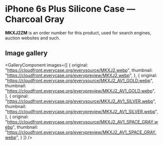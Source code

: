
# iPhone 6s Plus Silicone Case — Charcoal Gray

<Callout type='info' emoji='👉🏻'>**MKXJ2ZM** is an order number for this product, used for search engines, auction websites and such.</Callout>

## Image gallery

<GalleryComponent
    images={[
      {
        original: "https://cloudfront.everycase.org/everysource/MKXJ2.webp",
        thumbnail: "https://cloudfront.everycase.org/everypreview/MKXJ2.webp",
      },
      {
        original: "https://cloudfront.everycase.org/everysource/MKXJ2_AV1_GOLD.webp",
        thumbnail: "https://cloudfront.everycase.org/everypreview/MKXJ2_AV1_GOLD.webp",
      },
      {
        original: "https://cloudfront.everycase.org/everysource/MKXJ2_AV1_SILVER.webp",
        thumbnail: "https://cloudfront.everycase.org/everypreview/MKXJ2_AV1_SILVER.webp",
      },
      {
        original: "https://cloudfront.everycase.org/everysource/MKXJ2_AV1_SPACE_GRAY.webp",
        thumbnail: "https://cloudfront.everycase.org/everypreview/MKXJ2_AV1_SPACE_GRAY.webp",
      }
    ]}
  />
